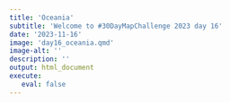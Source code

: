 ```yaml
---
title: 'Oceania'
subtitle: 'Welcome to #30DayMapChallenge 2023 day 16'
date: '2023-11-16'
image: 'day16_oceania.qmd'
image-alt: ''
description: ''
output: html_document
execute: 
   eval: false
---
```

